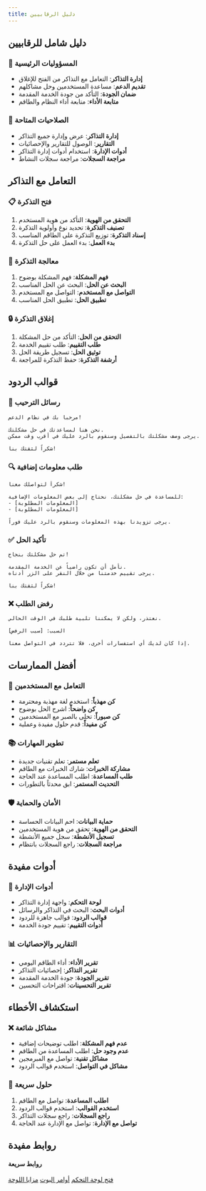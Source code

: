 ```yaml
---
title: دليل الرقابيين
---
```


## دليل شامل للرقابيين

### 🎯 المسؤوليات الرئيسية
- **إدارة التذاكر**: التعامل مع التذاكر من الفتح للإغلاق
- **تقديم الدعم**: مساعدة المستخدمين وحل مشاكلهم
- **ضمان الجودة**: التأكد من جودة الخدمة المقدمة
- **متابعة الأداء**: متابعة أداء النظام والطاقم

### 🔧 الصلاحيات المتاحة
- **إدارة التذاكر**: عرض وإدارة جميع التذاكر
- **التقارير**: الوصول للتقارير والإحصائيات
- **أدوات الإدارة**: استخدام أدوات إدارة التذاكر
- **مراجعة السجلات**: مراجعة سجلات النشاط

## التعامل مع التذاكر

### 📋 فتح التذكرة
1. **التحقق من الهوية**: التأكد من هوية المستخدم
2. **تصنيف التذكرة**: تحديد نوع وأولوية التذكرة
3. **إسناد التذكرة**: توزيع التذكرة على الطاقم المناسب
4. **بدء العمل**: بدء العمل على حل التذكرة

### 🔄 معالجة التذكرة
1. **فهم المشكلة**: فهم المشكلة بوضوح
2. **البحث عن الحل**: البحث عن الحل المناسب
3. **التواصل مع المستخدم**: التواصل مع المستخدم
4. **تطبيق الحل**: تطبيق الحل المناسب

### 🔒 إغلاق التذكرة
1. **التحقق من الحل**: التأكد من حل المشكلة
2. **طلب التقييم**: طلب تقييم الخدمة
3. **توثيق الحل**: تسجيل طريقة الحل
4. **أرشفة التذكرة**: حفظ التذكرة للمراجعة

## قوالب الردود

### 👋 رسائل الترحيب
```
مرحباً بك في نظام الدعم!

نحن هنا لمساعدتك في حل مشكلتك. 
يرجى وصف مشكلتك بالتفصيل وسنقوم بالرد عليك في أقرب وقت ممكن.

شكراً لثقتك بنا!
```

### 🔍 طلب معلومات إضافية
```
شكراً لتواصلك معنا!

للمساعدة في حل مشكلتك، نحتاج إلى بعض المعلومات الإضافية:
- [المعلومات المطلوبة]
- [المعلومات المطلوبة]

يرجى تزويدنا بهذه المعلومات وسنقوم بالرد عليك فوراً.
```

### ✅ تأكيد الحل
```
تم حل مشكلتك بنجاح!

نأمل أن تكون راضياً عن الخدمة المقدمة.
يرجى تقييم خدمتنا من خلال النقر على الزر أدناه.

شكراً لثقتك بنا!
```

### ❌ رفض الطلب
```
نعتذر، ولكن لا يمكننا تلبية طلبك في الوقت الحالي.

السبب: [سبب الرفض]

إذا كان لديك أي استفسارات أخرى، فلا تتردد في التواصل معنا.
```

## أفضل الممارسات

### 🎯 التعامل مع المستخدمين
- **كن مهذباً**: استخدم لغة مهذبة ومحترمة
- **كن واضحاً**: اشرح الحل بوضوح
- **كن صبوراً**: تحلى بالصبر مع المستخدمين
- **كن مفيداً**: قدم حلول مفيدة وعملية

### 📚 تطوير المهارات
- **تعلم مستمر**: تعلم تقنيات جديدة
- **مشاركة الخبرات**: شارك الخبرات مع الطاقم
- **طلب المساعدة**: اطلب المساعدة عند الحاجة
- **التحديث المستمر**: ابق محدثاً بالتطورات

### 🛡️ الأمان والحماية
- **حماية البيانات**: احم البيانات الحساسة
- **التحقق من الهوية**: تحقق من هوية المستخدمين
- **تسجيل الأنشطة**: سجل جميع الأنشطة
- **مراجعة السجلات**: راجع السجلات بانتظام

## أدوات مفيدة

### 🔧 أدوات الإدارة
- **لوحة التحكم**: واجهة إدارة التذاكر
- **أدوات البحث**: البحث في التذاكر والرسائل
- **قوالب الردود**: قوالب جاهزة للردود
- **أدوات التقييم**: تقييم جودة الخدمة

### 📊 التقارير والإحصائيات
- **تقرير الأداء**: أداء الطاقم اليومي
- **تقرير التذاكر**: إحصائيات التذاكر
- **تقرير الجودة**: جودة الخدمة المقدمة
- **تقرير التحسينات**: اقتراحات التحسين

## استكشاف الأخطاء

### ❌ مشاكل شائعة
- **عدم فهم المشكلة**: اطلب توضيحات إضافية
- **عدم وجود حل**: اطلب المساعدة من الطاقم
- **مشاكل تقنية**: تواصل مع المبرمجين
- **مشاكل في التواصل**: استخدم قوالب الردود

### 🔧 حلول سريعة
1. **اطلب المساعدة**: تواصل مع الطاقم
2. **استخدم القوالب**: استخدم قوالب الردود
3. **راجع السجلات**: راجع سجلات التذاكر
4. **تواصل مع الإدارة**: تواصل مع الإدارة عند الحاجة

## روابط مفيدة

<div class="card">
  <h4>روابط سريعة</h4>
  <p>
    <a class="btn primary" href="https://ksa1980.lol/dashboard">فتح لوحة التحكم</a>
    <a class="btn ghost" href="/bot/commands">أوامر البوت</a>
    <a class="btn ghost" href="/dashboard/features">مزايا اللوحة</a>
  </p>
</div>
